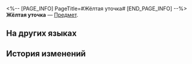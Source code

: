 <%-- [PAGE_INFO]
PageTitle=#Жёлтая уточка#
[END_PAGE_INFO] --%>
{{Предмет Инфобокс
|id          = 291005
|Изображение = Предмет Жёлтая уточка.png
|Тип         = 
|Инвентарь   = 
|Редкость    = 4
|Эффект      = 
|Описание    = Жёлтая уточка, которая крякает, если её сжать.
}}
{{Описание|''«С ней вы никогда не почувствуете себя одинокими в ванной».''}}
'''Жёлтая уточка''' — [[Предмет]].

==На других языках==
{{На других языках
|en   = Yellow Ducky
|zhs  = 小黄鸭
|zht  = 小黃鴨
|ja   = 黄色いアヒル
|ko   = 노란색 오리
|es   = Patito de goma
|fr   = Caneton jaune
|ru   = Жёлтая уточка
|th   = เป็ดเหลือง
|vi   = Vịt Vàng
|de   = Gelbe Ente
|id   = Bebek Kuning
|pt   = Patinho Amarelo
}}

==История изменений==
{{История изменений|3.5}}